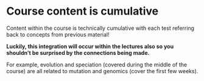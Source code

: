 # Course content is cumulative 

Content within the course is technically cumulative with each test referring back to concepts from previous material!   

**Luckily, this integration will occur within the lectures also so you shouldn't be surprised by the connections being made.**

For example, evolution and speciation (covered during the middle of the course) are all related to mutation and genomics (cover the first few weeks).  